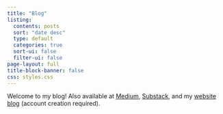 ```yaml
---
title: "Blog"
listing:
  contents: posts
  sort: "date desc"
  type: default
  categories: true
  sort-ui: false
  filter-ui: false
page-layout: full
title-block-banner: false
css: styles.css
---
```


Welcome to my blog! Also available at [Medium](https://jacobkmcpherson.medium.com/), [Substack](https://jacobkmcpherson.substack.com/), and my [website](https://jacobkmcpherson.com/) [blog](https://jacobkmcpherson.com/blog) (account creation required). 
